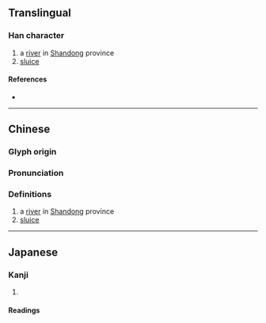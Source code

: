 {{character info/new}}
==Translingual==

===Han character===
{{Han char|rn=85|rad=水|as=18|sn=21|four=30114|canj=EVUG|ids=⿰氵雝}}

# a [[river]] in [[Shandong]] province
# [[sluice]]

====References====
* {{Han ref|kx=0662.250|dkj=18749|dj=1071.240|hdz=31794.020|uh=7049|ud=28745|bh=F5D7|bd=62935}}

----

==Chinese==
{{zh-forms}}

===Glyph origin===
{{Han etym}}

===Pronunciation===
{{zh-pron
|m=yōng
|c=jung1
|mc=y
|oc=y
|cat=pn,n
}}

===Definitions===
{{zh-hanzi}}

# a [[river]] in [[Shandong]] province
# [[sluice]]

----

==Japanese==

===Kanji===
{{ja-kanji|grade=|rs=水18}}

# {{rfdef|ja|sort=水18}}

====Readings====
{{ja-readings
|on=よう, ゆ
|kun=
}}